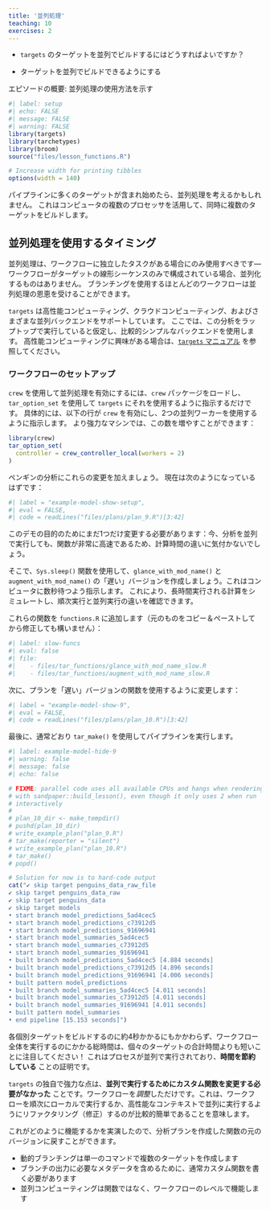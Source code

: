 ```yaml
---
title: '並列処理'
teaching: 10
exercises: 2
---
```


:::::::::::::::::::::::::::::::::::::: questions 

- `targets` のターゲットを並列でビルドするにはどうすればよいですか？

::::::::::::::::::::::::::::::::::::::::::::::::

::::::::::::::::::::::::::::::::::::: objectives

- ターゲットを並列でビルドできるようにする

::::::::::::::::::::::::::::::::::::::::::::::::

::::::::::::::::::::::::::::::::::::: instructor

エピソードの概要: 並列処理の使用方法を示す

:::::::::::::::::::::::::::::::::::::

```r
#| label: setup
#| echo: FALSE
#| message: FALSE
#| warning: FALSE
library(targets)
library(tarchetypes)
library(broom)
source("files/lesson_functions.R")

# Increase width for printing tibbles
options(width = 140)
```

パイプラインに多くのターゲットが含まれ始めたら、並列処理を考えるかもしれません。
これはコンピュータの複数のプロセッサを活用して、同時に複数のターゲットをビルドします。

::::::::::::::::::::::::::::::::::::: {.callout}

## 並列処理を使用するタイミング

並列処理は、ワークフローに独立したタスクがある場合にのみ使用すべきです---ワークフローがターゲットの線形シーケンスのみで構成されている場合、並列化するものはありません。
ブランチングを使用するほとんどのワークフローは並列処理の恩恵を受けることができます。

:::::::::::::::::::::::::::::::::::::

`targets` は高性能コンピューティング、クラウドコンピューティング、およびさまざまな並列バックエンドをサポートしています。
ここでは、この分析をラップトップで実行していると仮定し、比較的シンプルなバックエンドを使用します。
高性能コンピューティングに興味がある場合は、[`targets` マニュアル](https://books.ropensci.org/targets/hpc.html) を参照してください。

### ワークフローのセットアップ

`crew` を使用して並列処理を有効にするには、`crew` パッケージをロードし、`tar_option_set` を使用して `targets` にそれを使用するように指示するだけです。
具体的には、以下の行が `crew` を有効にし、2つの並列ワーカーを使用するように指示します。
より強力なマシンでは、この数を増やすことができます：

```r
library(crew)
tar_option_set(
  controller = crew_controller_local(workers = 2)
)
```

ペンギンの分析にこれらの変更を加えましょう。
現在は次のようになっているはずです：

```r
#| label = "example-model-show-setup",
#| eval = FALSE,
#| code = readLines("files/plans/plan_9.R")[3:42]
```

このデモの目的のためにまだ1つだけ変更する必要があります：今、分析を並列で実行しても、関数が非常に高速であるため、計算時間の違いに気付かないでしょう。

そこで、`Sys.sleep()` 関数を使用して、`glance_with_mod_name()` と `augment_with_mod_name()` の「遅い」バージョンを作成しましょう。これはコンピュータに数秒待つよう指示します。
これにより、長時間実行される計算をシミュレートし、順次実行と並列実行の違いを確認できます。

これらの関数を `functions.R` に追加します（元のものをコピー＆ペーストしてから修正しても構いません）：

```r
#| label: slow-funcs
#| eval: false
#| file:
#|    - files/tar_functions/glance_with_mod_name_slow.R
#|    - files/tar_functions/augment_with_mod_name_slow.R
```

次に、プランを「遅い」バージョンの関数を使用するように変更します：

```r
#| label = "example-model-show-9",
#| eval = FALSE,
#| code = readLines("files/plans/plan_10.R")[3:42]
```

最後に、通常どおり `tar_make()` を使用してパイプラインを実行します。

```r
#| label: example-model-hide-9
#| warning: false
#| message: false
#| echo: false

# FIXME: parallel code uses all available CPUs and hangs when rendering website
# with sandpaper::build_lesson(), even though it only uses 2 when run
# interactively
#
# plan_10_dir <- make_tempdir()
# pushd(plan_10_dir)
# write_example_plan("plan_9.R")
# tar_make(reporter = "silent")
# write_example_plan("plan_10.R")
# tar_make()
# popd()

# Solution for now is to hard-code output
cat("✔ skip target penguins_data_raw_file
✔ skip target penguins_data_raw
✔ skip target penguins_data
✔ skip target models
• start branch model_predictions_5ad4cec5
• start branch model_predictions_c73912d5
• start branch model_predictions_91696941
• start branch model_summaries_5ad4cec5
• start branch model_summaries_c73912d5
• start branch model_summaries_91696941
• built branch model_predictions_5ad4cec5 [4.884 seconds]
• built branch model_predictions_c73912d5 [4.896 seconds]
• built branch model_predictions_91696941 [4.006 seconds]
• built pattern model_predictions
• built branch model_summaries_5ad4cec5 [4.011 seconds]
• built branch model_summaries_c73912d5 [4.011 seconds]
• built branch model_summaries_91696941 [4.011 seconds]
• built pattern model_summaries
• end pipeline [15.153 seconds]")
```

各個別ターゲットをビルドするのに約4秒かかるにもかかわらず、ワークフロー全体を実行するのにかかる総時間は、個々のターゲットの合計時間よりも短いことに注目してください！ これはプロセスが並列で実行されており、**時間を節約している** ことの証明です。

`targets` の独自で強力な点は、**並列で実行するためにカスタム関数を変更する必要がなかった** ことです。ワークフローを*調整*しただけです。これは、ワークフローを順次にローカルで実行するか、高性能なコンテキストで並列に実行するようにリファクタリング（修正）するのが比較的簡単であることを意味します。

これがどのように機能するかを実演したので、分析プランを作成した関数の元のバージョンに戻すことができます。

::::::::::::::::::::::::::::::::::::: keypoints 

- 動的ブランチングは単一のコマンドで複数のターゲットを作成します
- ブランチの出力に必要なメタデータを含めるために、通常カスタム関数を書く必要があります
- 並列コンピューティングは関数ではなく、ワークフローのレベルで機能します

::::::::::::::::::::::::::::::::::::::::::::::::
